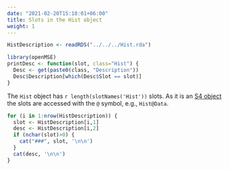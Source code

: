 ```yaml
---
date: "2021-02-20T15:18:01+06:00"
title: Slots in the Hist object
weight: 1
---
```




```r

HistDescription <- readRDS("../../../Hist.rda")

library(openMSE)
printDesc <- function(slot, class="Hist") {
  Desc <- get(paste0(class, "Description"))
  Desc$Description[which(Desc$Slot == slot)]
}
```

The `Hist` object has `r length(slotNames('Hist'))` slots. As it is an [S4 object](/faq/#what-are-s4-objects?) the slots are accessed with the `@` symbol, e.g., `Hist@Data`.

```r
for (i in 1:nrow(HistDescription)) {
  slot <- HistDescription[i,1]
  desc <- HistDescription[i,2]
  if (nchar(slot)>0) {
    cat("###", slot, '\n\n')
  }
  cat(desc, '\n\n')
}

```
